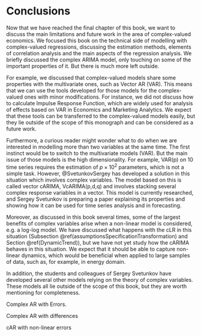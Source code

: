 # Conclusions {-}

Now that we have reached the final chapter of this book, we want to discuss the main limitations and future work in the area of complex-valued economics. We focused this book on the technical side of modelling with complex-valued regressions, discussing the estimation methods, elements of correlation analysis and the main aspects of the regression analysis. We briefly discussed the complex ARIMA model, only touching on some of the important properties of it. But there is much more left outside.

For example, we discussed that complex-valued models share some properties with the multivariate ones, such as Vector AR (VAR). This means that we can use the tools developed for those models for the complex-valued ones with minor modifications. For instance, we did not discuss how to calculate Impulse Response Function, which are widely used for analysis of effects based on VAR in Economics and Marketing Analytics. We expect that these tools can be transferred to the complex-valued models easily, but they lie outside of the scope of this monograph and can be considered as a future work.

Furthermore, a curious reader might wonder what to do when we are interested in modelling more than two variables at the same time. The first instinct would be to switch to the multivariate models (VAR). But the main issue of those models is the high dimensionality. For example, VAR(p) on 10 time series requires the estimation of $p \times 10^2$ parameters, which is not a simple task. However, @SvetunkovSergey has developed a solution in this situation which involves complex variables. The model based on this is called vector cARIMA, VcARIMA(p,d,q) and involves stacking several complex response variables in a vector. This model is currently researched, and Sergey Svetunkov is preparing a paper explaining its properties and showing how it can be used for time series analysis and in forecasting.

Moreover, as discussed in this book several times, some of the largest benefits of complex variables arise when a non-linear model is considered, e.g. a log-log model. We have discussed what happens with the cLR in this situation (Subsection \@ref(assumptionsSpecificationTransformation) and Section \@ref(DynamicTrend)), but we have not yet study how the cARIMA behaves in this situation. We expect that it should be able to capture non-linear dynamics, which would be beneficial when applied to large samples of data, such as, for example, in energy domain.

In addition, the students and colleagues of Sergey Svetunkov have developed several other models relying on the theory of complex variables. These models all lie outside of the scope of this book, but they are worth mentioning for completeness.

Complex AR with Errors.

Complex AR with differences

cAR with non-linear errors
